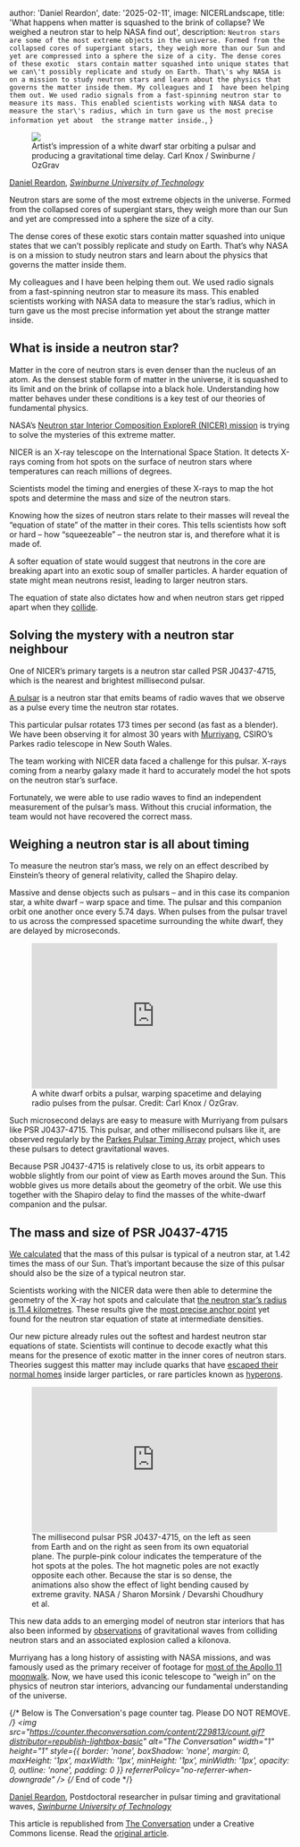 
  author: 'Daniel Reardon',
  date: '2025-02-11',
  image: NICERLandscape,
  title: 'What happens when matter is squashed to the brink of collapse? We weighed a neutron star to help NASA find out',
  description:
    `Neutron stars are some of the most extreme objects in the universe. Formed from the collapsed cores of supergiant stars, they weigh more than our Sun and yet are compressed into a sphere the size of a city. The dense cores of these exotic 
stars contain matter squashed into unique states that we can\'t possibly replicate and study on Earth. That\'s why NASA is on a mission to study neutron stars and learn about the physics that governs the matter inside them. My colleagues and I 
have been helping them out. We used radio signals from a fast-spinning neutron star to measure its mass. This enabled scientists working with NASA data to measure the star\'s radius, which in turn gave us the most precise information yet about 
the strange matter inside.`,
}


<div class="theconversation-article-body">
    <figure>
      <img src="https://images.theconversation.com/files/604705/original/file-20240703-21-6rk9u.jpg?ixlib=rb-4.1.0&rect=498%2C141%2C3000%2C1825&q=45&auto=format&w=754&fit=clip" />
        <figcaption>
          Artist’s impression of a white dwarf star orbiting a pulsar and producing a gravitational time delay.
          <span class="attribution"><span class="source">Carl Knox / Swinburne / OzGrav</span></span>
        </figcaption>
    </figure>

  <span><a href="https://theconversation.com/profiles/daniel-reardon-1418102">Daniel Reardon</a>, <em><a href="https://theconversation.com/institutions/swinburne-university-of-technology-767">Swinburne University of Technology</a></em></span>

  <p>Neutron stars are some of the most extreme objects in the universe. Formed from the collapsed cores of supergiant stars, they weigh more than our Sun and yet are compressed into a sphere the size of a city. </p>

<p>The dense cores of these exotic stars contain matter squashed into unique states that we can’t possibly replicate and study on Earth. That’s why NASA is on a mission to study neutron stars and learn about the physics that governs the matter inside them.</p>

<p>My colleagues and I have been helping them out. We used radio signals from a fast-spinning neutron star to measure its mass. This enabled scientists working with NASA data to measure the star’s radius, which in turn gave us the most precise information yet about the strange matter inside.</p>

<h2>What is inside a neutron star?</h2>

<p>Matter in the core of neutron stars is even denser than the nucleus of an atom. As the densest stable form of matter in the universe, it is squashed to its limit and on the brink of collapse into a black hole. Understanding how matter behaves under these conditions is a key test of our theories of fundamental physics.</p>

<p>NASA’s <a href="https://science.nasa.gov/mission/nicer/">Neutron star Interior Composition ExploreR (NICER) mission</a> is trying to solve the mysteries of this extreme matter. </p>

<p>NICER is an X-ray telescope on the International Space Station. It detects X-rays coming from hot spots on the surface of neutron stars where temperatures can reach millions of degrees.</p>

<p>Scientists model the timing and energies of these X-rays to map the hot spots and determine the mass and size of the neutron stars.</p>

<p>Knowing how the sizes of neutron stars relate to their masses will reveal the “equation of state” of the matter in their cores. This tells scientists how soft or hard – how “squeezeable” – the neutron star is, and therefore what it is made of. </p>

<p>A softer equation of state would suggest that neutrons in the core are breaking apart into an exotic soup of smaller particles. A harder equation of state might mean neutrons resist, leading to larger neutron stars.</p>

<p>The equation of state also dictates how and when neutron stars get ripped apart when they <a href="https://theconversation.com/at-last-weve-found-gravitational-waves-from-a-collapsing-pair-of-neutron-stars-85528">collide</a>.</p>

<h2>Solving the mystery with a neutron star neighbour</h2>

<p>One of NICER’s primary targets is a neutron star called PSR J0437-4715, which is the nearest and brightest millisecond pulsar. </p>

<p><a href="https://theconversation.com/fifty-years-ago-jocelyn-bell-discovered-pulsars-and-changed-our-view-of-the-universe-88083">A pulsar</a> is a neutron star that emits beams of radio waves that we observe as a pulse every time the neutron star rotates. </p>

<p>This particular pulsar rotates 173 times per second (as fast as a blender). We have been observing it for almost 30 years with <a href="https://www.csiro.au/en/about/facilities-collections/atnf/parkes-radio-telescope-murriyang">Murriyang</a>, CSIRO’s Parkes radio telescope in New South Wales.</p>

<p>The team working with NICER data faced a challenge for this pulsar. X-rays coming from a nearby galaxy made it hard to accurately model the hot spots on the neutron star’s surface. </p>

<p>Fortunately, we were able to use radio waves to find an independent measurement of the pulsar’s mass. Without this crucial information, the team would not have recovered the correct mass.</p>

<h2>Weighing a neutron star is all about timing</h2>

<p>To measure the neutron star’s mass, we rely on an effect described by Einstein’s theory of general relativity, called the Shapiro delay. </p>

<p>Massive and dense objects such as pulsars – and in this case its companion star, a white dwarf – warp space and time. The pulsar and this companion orbit one another once every 5.74 days. When pulses from the pulsar travel to us across the compressed spacetime surrounding the white dwarf, they are delayed by microseconds.</p>

<figure>
            <iframe width="440" height="260" src="https://www.youtube.com/embed/eXq8-Cc_zos?wmode=transparent&amp;start=0" frameborder="0" allowfullscreen=""></iframe>
            <figcaption><span class="caption">A white dwarf orbits a pulsar, warping spacetime and delaying radio pulses from the pulsar. Credit: Carl Knox / OzGrav.</span></figcaption>
          </figure>

<p>Such microsecond delays are easy to measure with Murriyang from pulsars like PSR J0437-4715. This pulsar, and other millisecond pulsars like it, are observed regularly by the <a href="https://www.atnf.csiro.au/research/pulsar/ppta/">Parkes Pulsar Timing Array</a> project, which uses these pulsars to detect gravitational waves.</p>

<p>Because PSR J0437-4715 is relatively close to us, its orbit appears to wobble slightly from our point of view as Earth moves around the Sun. This wobble gives us more details about the geometry of the orbit. We use this together with the Shapiro delay to find the masses of the white-dwarf companion and the pulsar.</p>

<h2>The mass and size of PSR J0437-4715</h2>

<p><a href="https://arxiv.org/abs/2407.07132">We calculated</a> that the mass of this pulsar is typical of a neutron star, at 1.42 times the mass of our Sun. That’s important because the size of this pulsar should also be the size of a typical neutron star. </p>

<p>Scientists working with the NICER data were then able to determine the geometry of the X-ray hot spots and calculate that <a href="https://arxiv.org/abs/2407.06789">the neutron star’s radius is 11.4 kilometres</a>. These results give the <a href="https://arxiv.org/abs/2407.06790">most precise anchor point</a> yet found for the neutron star equation of state at intermediate densities.</p>

<p>Our new picture already rules out the softest and hardest neutron star equations of state. Scientists will continue to decode exactly what this means for the presence of exotic matter in the inner cores of neutron stars. Theories suggest this matter may include quarks that have <a href="https://www.nature.com/articles/s41467-023-44051-y">escaped their normal homes</a> inside larger particles, or rare particles known as <a href="https://royalsocietypublishing.org/doi/10.1098/rspa.2018.0145">hyperons</a>.</p>

<figure>
            <iframe width="440" height="260" src="https://www.youtube.com/embed/CTriWwdfTxk?wmode=transparent&amp;start=0" frameborder="0" allowfullscreen=""></iframe>
            <figcaption><span class="caption">The millisecond pulsar PSR J0437-4715, on the left as seen from Earth and on the right as seen from its own equatorial plane. The purple-pink colour indicates the temperature of the hot spots at the poles. The hot magnetic poles are not exactly opposite each other. Because the star is so dense, the animations also show the effect of light bending caused by extreme gravity.  NASA / Sharon Morsink / Devarshi Choudhury et al.</span></figcaption>
          </figure>

<p>This new data adds to an emerging model of neutron star interiors that has also been informed by <a href="https://theconversation.com/at-last-weve-found-gravitational-waves-from-a-collapsing-pair-of-neutron-stars-85528">observations</a> of gravitational waves from colliding neutron stars and an associated explosion called a kilonova. </p>

<p>Murriyang has a long history of assisting with NASA missions, and was famously used as the primary receiver of footage for <a href="https://theconversation.com/not-one-but-two-aussie-dishes-were-used-to-get-the-tv-signals-back-from-the-apollo-11-moonwalk-108177">most of the Apollo 11 moonwalk</a>. Now, we have used this iconic telescope to “weigh in” on the physics of neutron star interiors, advancing our fundamental understanding of the universe.</p>

{/* Below is The Conversation's page counter tag. Please DO NOT REMOVE. */}
<img 
  src="https://counter.theconversation.com/content/229813/count.gif?distributor=republish-lightbox-basic" 
  alt="The Conversation" 
  width="1" 
  height="1" 
  style={{ border: 'none', boxShadow: 'none', margin: 0, maxHeight: '1px', maxWidth: '1px', minHeight: '1px', minWidth: '1px', opacity: 0, outline: 'none', padding: 0 }}
  referrerPolicy="no-referrer-when-downgrade"
/>
{/* End of code */}

  <p><span><a href="https://theconversation.com/profiles/daniel-reardon-1418102">Daniel Reardon</a>, Postdoctoral researcher in pulsar timing and gravitational waves, <em><a href="https://theconversation.com/institutions/swinburne-university-of-technology-767">Swinburne University of Technology</a></em></span></p>

  <p>This article is republished from <a href="https://theconversation.com">The Conversation</a> under a Creative Commons license. Read the <a href="https://theconversation.com/what-happens-when-matter-is-squashed-to-the-brink-of-collapse-we-weighed-a-neutron-star-to-help-nasa-find-out-229813">original article</a>.</p>
</div>
